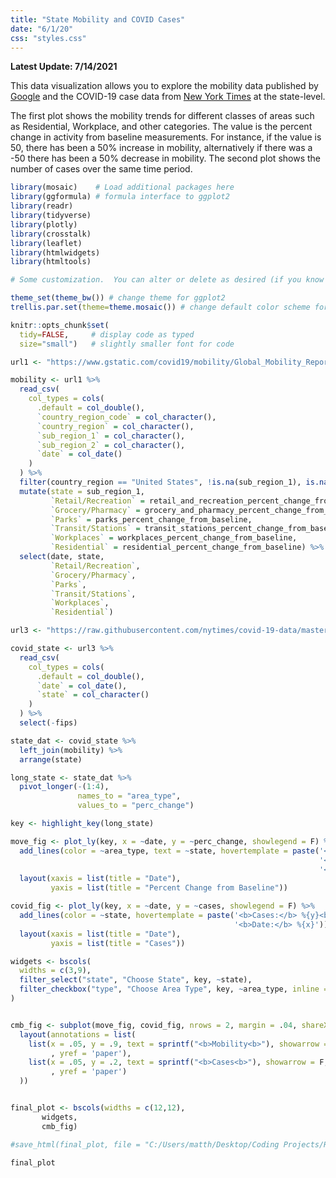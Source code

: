 ```yaml
---
title: "State Mobility and COVID Cases"
date: "6/1/20"
css: "styles.css"
---
```


**Latest Update: 7/14/2021**

This data visualization allows you to explore the mobility data published by [Google](https://www.google.com/covid19/mobility/) and the COVID-19 case data from [New York Times](https://github.com/nytimes/covid-19-data) at the state-level.

The first plot shows the mobility trends for different classes of areas such as Residential, Workplace, and other categories. The value is the percent change in activity from baseline measurements. For instance, if the value is 50, there has been a 50% increase in mobility, alternatively if there was a -50 there has been a 50% decrease in mobility. The second plot shows the number of cases over the same time period. 

```r
library(mosaic)    # Load additional packages here 
library(ggformula) # formula interface to ggplot2
library(readr)
library(tidyverse)
library(plotly)
library(crosstalk)
library(leaflet)
library(htmlwidgets)
library(htmltools)

# Some customization.  You can alter or delete as desired (if you know what you are doing).

theme_set(theme_bw()) # change theme for ggplot2
trellis.par.set(theme=theme.mosaic()) # change default color scheme for lattice

knitr::opts_chunk$set(
  tidy=FALSE,     # display code as typed
  size="small")   # slightly smaller font for code
```

```r
url1 <- "https://www.gstatic.com/covid19/mobility/Global_Mobility_Report.csv"

mobility <- url1 %>%
  read_csv(
    col_types = cols(
      .default = col_double(),
      `country_region_code` = col_character(),
      `country_region` = col_character(),
      `sub_region_1` = col_character(),
      `sub_region_2` = col_character(),
      `date` = col_date()
    )
  ) %>%
  filter(country_region == "United States", !is.na(sub_region_1), is.na(sub_region_2)) %>%
  mutate(state = sub_region_1,
         `Retail/Recreation` = retail_and_recreation_percent_change_from_baseline,
         `Grocery/Pharmacy` = grocery_and_pharmacy_percent_change_from_baseline,
         `Parks` = parks_percent_change_from_baseline,
         `Transit/Stations` = transit_stations_percent_change_from_baseline,
         `Workplaces` = workplaces_percent_change_from_baseline,
         `Residential` = residential_percent_change_from_baseline) %>%
  select(date, state, 
         `Retail/Recreation`, 
         `Grocery/Pharmacy`, 
         `Parks`, 
         `Transit/Stations`, 
         `Workplaces`, 
         `Residential`)
```

```r
url3 <- "https://raw.githubusercontent.com/nytimes/covid-19-data/master/us-states.csv"

covid_state <- url3 %>%
  read_csv(
    col_types = cols(
      .default = col_double(),
      `date` = col_date(),
      `state` = col_character()
    )
  ) %>%
  select(-fips)

```

```r
state_dat <- covid_state %>% 
  left_join(mobility) %>% 
  arrange(state)
```

```r
long_state <- state_dat %>%
  pivot_longer(-(1:4),
               names_to = "area_type",
               values_to = "perc_change")

key <- highlight_key(long_state)

move_fig <- plot_ly(key, x = ~date, y = ~perc_change, showlegend = F) %>%
  add_lines(color = ~area_type, text = ~state, hovertemplate = paste('<b>State:</b> %{text}<br>',
                                                                     '<b>% Change:</b> %{y}<br>',
                                                                     '<b>Date:</b> %{x}')) %>%
  layout(xaxis = list(title = "Date"),
         yaxis = list(title = "Percent Change from Baseline"))

covid_fig <- plot_ly(key, x = ~date, y = ~cases, showlegend = F) %>%
  add_lines(color = ~state, hovertemplate = paste('<b>Cases:</b> %{y}<br>',
                                                  '<b>Date:</b> %{x}')) %>%
  layout(xaxis = list(title = "Date"),
         yaxis = list(title = "Cases"))

widgets <- bscols(
  widths = c(3,9),
  filter_select("state", "Choose State", key, ~state),
  filter_checkbox("type", "Choose Area Type", key, ~area_type, inline = T)
)


cmb_fig <- subplot(move_fig, covid_fig, nrows = 2, margin = .04, shareX = T) %>%
  layout(annotations = list(
    list(x = .05, y = .9, text = sprintf("<b>Mobility<b>"), showarrow = F, xref = 'paper'
         , yref = 'paper'),
    list(x = .05, y = .2, text = sprintf("<b>Cases<b>"), showarrow = F, xref = 'paper'
         , yref = 'paper')
  ))


final_plot <- bscols(widths = c(12,12), 
       widgets,
       cmb_fig)

#save_html(final_plot, file = "C:/Users/matth/Desktop/Coding Projects/Rstudio/matthewbbone/covidMobile/covidplot.html")

final_plot
```


